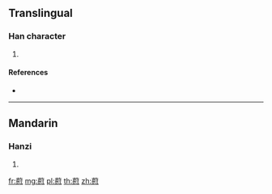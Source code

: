 {{character info/new}}
==Translingual==

===Han character===
{{Han char|rn=140|rad=艸|as=15|sn=21|four=44334|canj=TSIP,XTSIP}}

# {{defn|Han|sort=艸15}}

====References====
* {{Han ref|kx=1066.140|dkj=32354|hdz=53323.060|uh=85EF|ud=34287|bh=F2D8|bd=62168}}

----

==Mandarin==

===Hanzi===
{{cmn-hanzi|pin=[[wèi]] ([[wei4]])|wg=wei<sup>4</sup>}}

# {{defn|lang=cmn|sort=艸15}}

[[fr:藯]]
[[mg:藯]]
[[pl:藯]]
[[th:藯]]
[[zh:藯]]